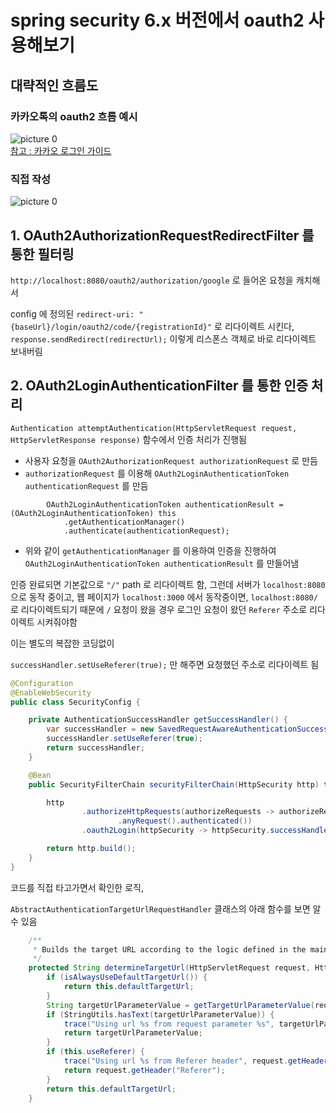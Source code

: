 # spring security 6.x 버전에서 oauth2 사용해보기


## 대략적인 흐름도

### 카카오톡의 oauth2 흐름 예시

![picture 0](./images/try-using-oauth2-in-spring-security-6x-1736126609463.png)  
[참고 : 카카오 로그인 가이드](https://shieldgate.security365.co.kr/remote-browser?tabId=ff4282e6-a&usedGnb=used&redirectUrl=https%3A%2F%2Fdevelopers.kakao.com%2Fdocs%2Flatest%2Fko%2Fkakaologin%2Frest-api&code=2&accessType=site&method=get)

### 직접 작성
![picture 0](./images/try-using-oauth2-in-spring-security-6x-1734193832802.png)  







## 1. OAuth2AuthorizationRequestRedirectFilter 를 통한 필터링

`http://localhost:8080/oauth2/authorization/google` 로 들어온 요청을 캐치해서

config 에 정의된 `redirect-uri: "{baseUrl}/login/oauth2/code/{registrationId}"` 로 리다이렉트 시킨다, `response.sendRedirect(redirectUrl);` 이렇게 리스폰스 객체로 바로 리다이렉트 보내버림


## 2. OAuth2LoginAuthenticationFilter 를 통한 인증 처리

`Authentication attemptAuthentication(HttpServletRequest request, HttpServletResponse response)` 함수에서 인증 처리가 진행됨

- 사용자 요청을 `OAuth2AuthorizationRequest authorizationRequest` 로 만듬
- `authorizationRequest` 를 이용해 `OAuth2LoginAuthenticationToken authenticationRequest` 를 만듬
```
		OAuth2LoginAuthenticationToken authenticationResult = (OAuth2LoginAuthenticationToken) this
			.getAuthenticationManager()
			.authenticate(authenticationRequest);
```
- 위와 같이 `getAuthenticationManager` 를 이용하여 인증을 진행하여 `OAuth2LoginAuthenticationToken authenticationResult` 를 만들어냄


인증 완료되면 기본값으로 `"/"` path 로 리다이렉트 함, 그런데 서버가 `localhost:8080` 으로 동작 중이고, 웹 페이지가 `localhost:3000` 에서 동작중이면,
`localhost:8080/` 로 리다이렉트되기 때문에 `/` 요청이 왔을 경우 로그인 요청이 왔던 `Referer` 주소로 리다이렉트 시켜줘야함

이는 별도의 복잡한 코딩없이

`successHandler.setUseReferer(true);` 만 해주면 요청했던 주소로 리다이렉트 됨

```java
@Configuration
@EnableWebSecurity
public class SecurityConfig {

    private AuthenticationSuccessHandler getSuccessHandler() {
        var successHandler = new SavedRequestAwareAuthenticationSuccessHandler();
        successHandler.setUseReferer(true);
        return successHandler;
    }

    @Bean
    public SecurityFilterChain securityFilterChain(HttpSecurity http) throws Exception {

        http
                .authorizeHttpRequests(authorizeRequests -> authorizeRequests
                        .anyRequest().authenticated())
                .oauth2Login(httpSecurity -> httpSecurity.successHandler(getSuccessHandler()));

        return http.build();
    }
}
```

코드를 직접 타고가면서 확인한 로직,

`AbstractAuthenticationTargetUrlRequestHandler` 클래스의 아래 함수를 보면 알 수 있음

```java
	/**
	 * Builds the target URL according to the logic defined in the main class Javadoc.
	 */
	protected String determineTargetUrl(HttpServletRequest request, HttpServletResponse response) {
		if (isAlwaysUseDefaultTargetUrl()) {
			return this.defaultTargetUrl;
		}
		String targetUrlParameterValue = getTargetUrlParameterValue(request);
		if (StringUtils.hasText(targetUrlParameterValue)) {
			trace("Using url %s from request parameter %s", targetUrlParameterValue, this.targetUrlParameter);
			return targetUrlParameterValue;
		}
		if (this.useReferer) {
			trace("Using url %s from Referer header", request.getHeader("Referer"));
			return request.getHeader("Referer");
		}
		return this.defaultTargetUrl;
	}
```